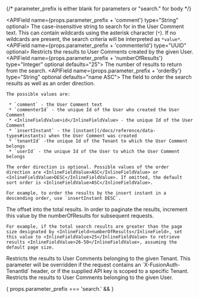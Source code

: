 
{/*  parameter_prefix is either blank for parameters or "search." for body */}

<APIBlock>
</APIBlock>


  <APIField name={props.parameter_prefix + 'comment'} type="String" optional>
    The case-insensitive string to search for in the User Comment text. This can contain wildcards using the asterisk character (`*`). If no wildcards are present, the search criteria will be interpreted as `*value*`.
  </APIField>
  <APIField name={props.parameter_prefix + 'commenterId'} type="UUID" optional>
    Restricts the results to User Comments created by the given User.
  </APIField>
  <APIField name={props.parameter_prefix + 'numberOfResults'} type="Integer" optional defaults="25">
    The number of results to return from the search.
  </APIField>
  <APIField name={props.parameter_prefix + 'orderBy'} type="String" optional defaults="name ASC">
    The field to order the search results as well as an order direction.

    The possible values are:

     * `comment` - the User Comment text
     * `commenterId` - the unique Id of the User who created the User Comment
     * <InlineFieldValue>id</InlineFieldValue> - the unique Id of the User Comment
     * `insertInstant` - the [instant](/docs/reference/data-types#instants) when the User Comment was created
     * `tenantId` -the unique Id of the Tenant to which the User Comment belongs
     * `userId` - the unique Id of the User to which the User Comment belongs

    The order direction is optional. Possible values of the order direction are <InlineFieldValue>ASC</InlineFieldValue> or <InlineFieldValue>DESC</InlineFieldValue>. If omitted, the default sort order is <InlineFieldValue>ASC</InlineFieldValue>.

    For example, to order the results by the insert instant in a descending order, use `insertInstant DESC`.
  </APIField>
  <APIField name={props.parameter_prefix + 'startRow'} type="Integer" optional defaults="0">
    The offset into the total results. In order to paginate the results, increment this value by the <InlineField>numberOfResults</InlineField> for subsequent requests.

    For example, if the total search results are greater than the page size designated by <InlineField>numberOfResults</InlineField>, set this value to <InlineFieldValue>25</InlineFieldValue> to retrieve results <InlineFieldValue>26-50</InlineFieldValue>, assuming the default page size.
  </APIField>
  <APIField name={props.parameter_prefix + 'tenantId'} type="UUID" optional>
    Restricts the results to User Comments belonging to the given Tenant. This parameter will be overridden if the request contains an `X-FusionAuth-TenantId` header, or if the supplied API key is scoped to a specific Tenant.
  </APIField>
  <APIField name={props.parameter_prefix + 'userId'} type="UUID" optional>
    Restricts the results to User Comments belonging to the given User.
  </APIField>

{ props.parameter_prefix === 'search.' &&
  <JSON title="Example Request JSON" src="user-comments/search-post-request.json" />
}
